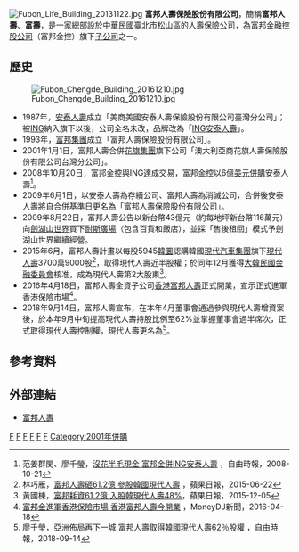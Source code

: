 {{Infobox Company
| company_name       = 富邦保險股份有限公司
| company_name_en    = Fubon Life Insurance Co., Ltd.
| company_logo       = Fubon Life Insurance logo.svg
|company_type       = [[股份有限公司|股份有限公司]]、[[子公司|子公司]]
| company_slogan     = 
| traded_as          = 非上市公司
| local_code_name    = TW
| local_code         = 27935073
| foundation         = 1993年
| location           = {{ROC-TW}}<br>[[臺北市|臺北市]][[松山區_(台北市)|松山區]][[敦化南路|敦化南路]]一段108號14樓（富邦人壽大樓） 
| key_people         = 董事長：[[蔡明興|蔡明興]]<br>總經理：陳俊伴
| parent             = 
| industry           = [[人壽保險|人壽保險]]業 
| profit             = 
| major_shareholder  = [[富邦金融控股股份有限公司|富邦金融控股股份有限公司]]（100%）
| market_value       = 
| num_employees      = 
| products           = [[壽險|壽險]]<br>儲蓄型保險<br>[[意外險|意外險]]<br>[[醫療險|醫療險]]<br>防癌險<br>長期照顧險<br>團體險<br>旅行平安險<br>年金保險<br>投資型商品 
| revenue            = 
| capital            = [[新台幣|新台幣]]82,969,690,000元
| homepage           = [http://www.fubon.com/life/ www.fubon.com/life]{{zh-tw}} 
}}
[[File:Fubon_Life_Building_20131122.jpg|thumb]]
'''富邦人壽保險股份有限公司'''，簡稱'''富邦人壽'''、'''富壽'''，是一家總部設於[[中華民國|中華民國]][[臺北市|臺北市]][[松山區_(台北市)|松山區]]的[[人壽保險|人壽保險]]公司，為[[富邦金融控股公司|富邦金融控股公司]]（富邦金控）旗下[[子公司|子公司]]之一。

==歷史==
[[File:Fubon_Chengde_Building_20161210.jpg|thumb]]
*1987年，[[安泰人壽|安泰人壽]]成立「美商美國安泰人壽保險股份有限公司臺灣分公司」；被[[ING|ING]]納入旗下以後，公司全名未改，品牌改為「[[ING安泰人壽|ING安泰人壽]]」。
*1993年，[[富邦集團|富邦集團]]成立「富邦人壽保險股份有限公司」。
*2001年1月1日，富邦人壽合併[[花旗集團|花旗集團]]旗下公司「澳大利亞商花旗人壽保險股份有限公司台灣分公司」。
*2008年10月20日，富邦金控與ING達成交易，富邦金控以6億[[美元|美元]][[併購|併購]]安泰人壽<ref>范姜群閔、廖千瑩，[http://news.ltn.com.tw/news/politics/paper/252107 沒花半毛現金 富邦金併ING安泰人壽] {{Wayback|url=http://news.ltn.com.tw/news/politics/paper/252107 |date=20170909190820 }}，自由時報，2008-10-21</ref>。
*2009年6月1日，以安泰人壽為存續公司、富邦人壽為消滅公司，合併後安泰人壽將自合併基準日更名為「富邦人壽保險股份有限公司」。
*2009年8月22日，富邦人壽公告以新台幣43億元（約每地坪新台幣116萬元）向[[劍湖山世界|劍湖山世界]]買下[[耐斯廣場|耐斯廣場]]（包含百貨和飯店），並採「售後租回」模式予劍湖山世界繼續經營。
*2015年6月，富邦人壽計畫以每股5945[[韓圜|韓圜]]認購韓國[[現代汽車集團|現代汽車集團]]旗下[[現代人壽|現代人壽]]3700萬9000股<ref>林巧雁，[http://www.appledaily.com.tw/realtimenews/article/new/20150622/633587/ 富邦人壽砸61.2億 參股韓國現代人壽] {{Wayback|url=http://www.appledaily.com.tw/realtimenews/article/new/20150622/633587/ |date=20160128125950 }}，蘋果日報，2015-06-22</ref>，取得現代人壽近半股權；於同年12月獲得[[大韓民國金融委員會|大韓民國金融委員會]]核准，成為現代人壽第2大股東<ref>黃國棟，[http://www.appledaily.com.tw/appledaily/article/finance/20151205/36937164/ 富邦耗資61.2億 入股韓現代人壽48%]，蘋果日報，2015-12-05</ref>。
*2016年4月18日，富邦人壽全資子公司[[香港富邦人壽|香港富邦人壽]]正式開業，宣示正式進軍香港保險市場<ref>[https://www.moneydj.com/KMDJ/News/NewsViewer.aspx?a=0414bd60-9d0f-42fc-a9fd-0866f5ebad3b 富邦金進軍香港保險市場 香港富邦人壽今開業] {{Wayback|url=https://www.moneydj.com/KMDJ/News/NewsViewer.aspx?a=0414bd60-9d0f-42fc-a9fd-0866f5ebad3b |date=20201203174151 }}，MoneyDJ新聞，2016-04-18</ref>。
*2018年9月14日，富邦人壽宣布，在本年4月董事會通過參與現代人壽增資案後，於本年9月中旬提高現代人壽持股比例至62%並掌握董事會過半席次，正式取得現代人壽控制權，現代人壽更名為{{link-ko|富邦現代人壽|푸본현대생명보험}}<ref>廖千瑩，[http://ec.ltn.com.tw/article/breakingnews/2550980 亞洲佈局再下一城 富邦人壽取得韓國現代人壽62％股權] {{Wayback|url=http://ec.ltn.com.tw/article/breakingnews/2550980 |date=20201202231802 }}，自由時報，2018-09-14</ref>。

==參考資料==
{{reflist}}

==外部連結==
{{commonscat|Fubon Life}}
*{{zh-tw}} [http://www.fubon.com/life/ 富邦人壽] {{Wayback|url=http://www.fubon.com/life/ |date=20201202123052 }}

{{台灣保險公司}}
{{Portal bar|台灣|企業}}

[[Category:臺灣的保險公司|F]]
[[Category:台灣壽險業|F]]
[[Category:富邦金控|F]]
[[Category:總部位於臺北市松山區的工商業機構|F]]
[[Category:1993年成立的公司|F]]
[[Category:1993年台灣建立|F]]
[[Category:2001年併購|Category:2001年併購]]